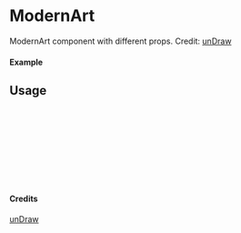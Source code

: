 
<Meta of={ModernArt} title="unDraw/ModernArt" />

# ModernArt

ModernArt component with different props.
Credit: [unDraw](https://undraw.co/illustrations)

#### Example

<Canvas of={ModernArt.Primary} />

## Usage

```ts
import { ModernArt } from "yadl-ui";

const Example = () => {
  return (
      <ModernArt />
  );
};

export default Example;
```

#### Credits
[unDraw](https://undraw.co/illustrations)
